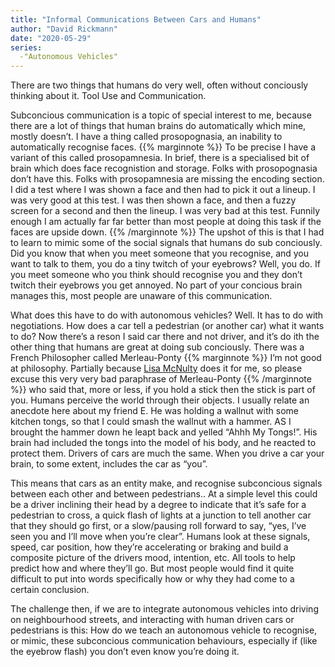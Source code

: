 ```yaml
---
title: "Informal Communications Between Cars and Humans"
author: "David Rickmann"
date: "2020-05-29"
series:
  -"Autonomous Vehicles"
---
```



There are two things that humans do very well, often without conciously thinking about it. Tool Use and Communication.

Subconcious communication is a topic of special interest to me, because there are a lot of things that human brains do automatically which mine, mostly doesn't.
I have a thing called prosopognasia, an inability to automatically recognise faces. {{% marginnote %}}
 To be precise I have a variant of this called prosopamnesia. In brief, there is a specialised bit of brain which does face recognistion and storage. Folks with prosopognasia don't have this. Folks with prosopamnesia are missing the encoding section. I did a test where I was shown a face and then had to pick it out a lineup. I was very good at this test. I was then shown a face, and then a fuzzy screen for a second and then the lineup. I was very bad at this test. Funnily enough I am actually far far better than most people at doing this task if the faces are upside down. {{% /marginnote %}} The upshot of this is that I had to learn to mimic some of the social signals that humans do sub conciously. Did you know that when you meet someone that you recognise, and you want to talk to them, you do a tiny twitch of your eyebrows? Well, you do. If you meet someone who you think should recognise you and they don't twitch their eyebrows you get annoyed. No part of your concious brain manages this, most people are unaware of this communication.
 
What does this have to do with autonomous vehicles?
Well. It has to do with negotiations. How does a car tell a pedestrian (or another car) what it wants to do? 
Now there's a reson I said car there and not driver, and it's do ith the other thing that humans are great at doing sub conciously.
There was a French Philosopher called Merleau-Ponty {{% marginnote %}} I'm not good at philosophy. Partially because [Lisa McNulty](notebook.lisamcnulty.co.uk) does it for me, so please excuse this very very bad paraphrase of Merleau-Ponty {{% /marginnote %}} who said that, more or less, if you hold a stick then the stick is part of you. Humans perceive the world through their objects. I usually relate an anecdote here about my friend E. He was holding a wallnut with some kitchen tongs, so that I could smash the wallnut with a hammer. AS I brought the hammer down he leapt back and yelled "Ahhh My Tongs!". His brain had included the tongs into the model of his body, and he reacted to protect them.
Drivers of cars are much the same. When you drive a car your brain, to some extent, includes the car as "you". 
 
This means that cars as an entity make, and recognise subconcious signals between each other and between pedestrians..
At a simple level this could be a driver inclining their head by a degree to indicate that it's safe for a pedestrian to cross, a quick flash of lights at a junction to tell another car that they should go first, or a slow/pausing roll forward to say, "yes, I've seen you and I'll move when you're clear".
Humans look at these signals, speed, car position, how they're accelerating or braking and build a composite picture of the drivers mood, intention, etc. All tools to help predict how and where they'll go. But most people would find it quite difficult to put into words specifically how or why they had come to a certain conclusion. 
 
The challenge then, if we are to integrate autonomous vehicles into driving on neighbourhood streets, and interacting with human driven cars or pedestrians is this: 
How do we teach an autonomous vehicle to recognise, or mimic, these subconcious communication behaviours, especially if (like the eyebrow flash) you don't even know you're doing it.
